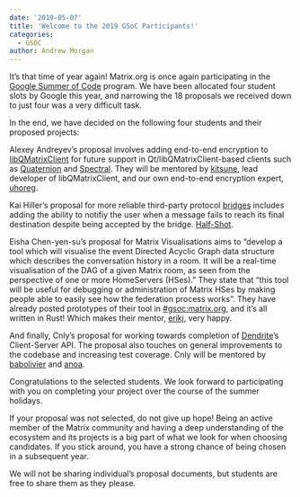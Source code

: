 ```yaml
---
date: '2019-05-07'
title: 'Welcome to the 2019 GSoC Participants!'
categories:
  - GSOC
author: Andrew Morgan
---
```


It’s that time of year again! Matrix.org is once again participating in the [Google Summer of Code](https://summerofcode.withgoogle.com/) program. We have been allocated four student slots by Google this year, and narrowing the 18 proposals we received down to just four was a very difficult task.

In the end, we have decided on the following four students and their proposed projects:

Alexey Andreyev’s proposal involves adding end-to-end encryption to [libQMatrixClient](https://github.com/QMatrixClient/libqmatrixclient) for future support in Qt/libQMatrixClient-based clients such as [Quaternion](https://github.com/QMatrixClient/Quaternion) and [Spectral](https://gitlab.com/b0/spectral/). They will be mentored by [kitsune](https://matrix.to/#/@kitsune:matrix.org), lead developer of libQMatrixClient, and our own end-to-end encryption expert, [uhoreg](https://matrix.to/#/@uhoreg:matrix.org).

Kai Hiller’s proposal for more reliable third-party protocol [bridges](https://matrix.org/docs/projects/bridges) includes adding the ability to notifiy the user when a message fails to reach its final destination despite being accepted by the bridge. [Half-Shot](https://matrix.to/#/@half-shot:half-shot.uk).

Eisha Chen-yen-su’s proposal for Matrix Visualisations aims to “develop a tool which will visualise the event Directed Acyclic Graph data structure which describes the conversation history in a room. It will be a real-time visualisation of the DAG of a given Matrix room, as seen from the perspective of one or more HomeServers (HSes).” They state that “this tool will be useful for debugging or administration of Matrix HSes by making people able to easily see how the federation process works”. They have already posted prototypes of their tool in [#gsoc:matrix.org](https://matrix.to/#/#gsoc:matrix.org), and it’s all written in Rust! Which makes their mentor, [erikj](https://matrix.to/#/@erikj:jki.re), very happy.

And finally, Cnly’s proposal for working towards completion of [Dendrite](https://github.com/matrix-org/dendrite)’s Client-Server API. The proposal also touches on general improvements to the codebase and increasing test coverage. Cnly will be mentored by [babolivier](https://matrix.to/#/@brendan:abolivier.bzh) and [anoa](https://matrix.to/#/@andrewm:amorgan.xyz).

Congratulations to the selected students. We look forward to participating with you on completing your project over the course of the summer holidays.

If your proposal was not selected, do not give up hope! Being an active member of the Matrix community and having a deep understanding of the ecosystem and its projects is a big part of what we look for when choosing candidates. If you stick around, you have a strong chance of being chosen in a subsequent year. 

We will not be sharing individual’s proposal documents, but students are free to share them as they please.
